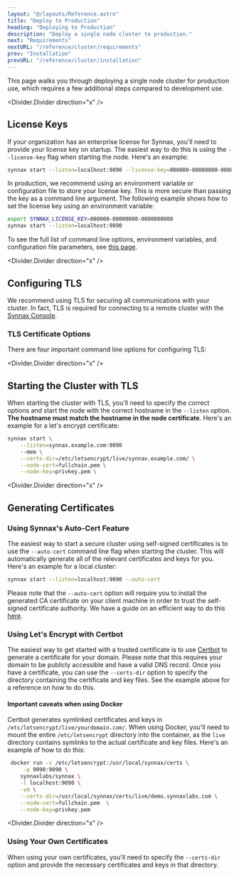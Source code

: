 ```yaml
---
layout: "@/layouts/Reference.astro"
title: "Deploy to Production"
heading: "Deploying to Production"
description: "Deploy a single node cluster to production."
next: "Requirements"
nextURL: "/reference/cluster/requirements"
prev: "Installation"
prevURL: "/reference/cluster/installation"
---
```



This page walks you through deploying a single node cluster for production use,
which requires a few additional steps compared to development use.

<Divider.Divider direction="x" />

## License Keys

If your organization has an enterprise license for Synnax, you'll need to provide
your license key on startup. The easiest way to do this is using the `--license-key`
flag when starting the node. Here's an example:

```sh
synnax start --listen=localhost:9090 --license-key=000000-00000000-0000000000
```

In production, we recommend using an environment variable or configuration file
to store your license key. This is more secure than passing the key as a command
line argument. The following example shows how to set the license key using an
environment variable:

```sh
export SYNNAX_LICENSE_KEY=000000-00000000-0000000000
synnax start --listen=localhost:9090
```

To see the full list of command line options, environment variables, and configuration
file parameters, see [this page](/reference/cluster/cli-reference).

<Divider.Divider direction="x" />

## Configuring TLS

We recommend using TLS for securing all communications with your cluster. In
fact, TLS is required for connecting to a remote cluster with the [Synnax Console](../console/get-started).

### TLS Certificate Options

There are four important command line options for configuring TLS:

<Table
  columns={[
    { key: "option", name: "Option", type: "code", width: 130 },
    { key: "description", name: "Description", type: "string" },
    { key: "default", name: "Default", type: "string", width: 50 },
  ]}
  data={[
    {
      option: "--certs-dir",
      description:
        "The path to a directory containing the necessary certificates for the cluster to use.",
      default: "/usr/local/synnax/certs",
    },
    {
      option: "--ca-cert",
      description:
        "The path relative to --certs-dir to the certificate authority (CA) certificate. This is only required if you're using a self-signed certificate. Certificates generated by public CA's like Let's Encrypt are already trusted, so you don't need to specify this option.",
      default: "ca.crt",
    },
    {
      option: "--node-cert",
      description:
        "The path relative to --certs-dir to the node's public certificate file.",
      default: "node.crt",
    },
    {
      option: "--node-key",
      description: "The path relative to --certs-dir to the node's private key file.",
      default: "node.key",
    },
  ]}
/>

<Divider.Divider direction="x" />

## Starting the Cluster with TLS

When starting the cluster with TLS, you'll need to specify the correct options
and start the node with the correct hostname in the `--listen` option. <b>The
hostname must match the hostname in the node certificate</b>. Here's an example
for a let's encrypt certificate:

```sh
synnax start \
    --listen=synnax.example.com:9090
    --mem \
    --certs-dir=/etc/letsencrypt/live/synnax.example.com/ \
    --node-cert=fullchain.pem \
    --node-key=privkey.pem \
```

<Divider.Divider direction="x" />

## Generating Certificates

### Using Synnax's Auto-Cert Feature

The easiest way to start a secure cluster using self-signed certificates is to
use the `--auto-cert` command line flag when starting the cluster. This will
automatically generate all of the relevant certificates and keys for you. Here's
an example for a local cluster:

```sh
synnax start --listen=localhost:9090 --auto-cert
```

Please note that the `--auto-cert` option will require you to install the
generated CA certificate on your client machine in order to trust the
self-signed certificate authority. We have a guide on an efficient way to do
this [here](/guides/sys-admin/deployment-self-signed).

### Using Let's Encrypt with Certbot

The easiest way to get started with a trusted certificate is to use
[Certbot](https://certbot.eff.org/) to generate a certificate for your domain.
Please note that this requires your domain to be publicly accessible and have a
valid DNS record. Once you have a certificate, you can use the `--certs-dir`
option to specify the directory containing the certificate and key files. See
the example above for a reference on how to do this.

#### Important caveats when using Docker

Certbot generates symlinked certificates and keys in
`/etc/letsencrypt/live/yourdomain.com/`. When using Docker, you'll need to mount
the entire `/etc/letsencrypt` directory into the container, as the `live`
directory contains symlinks to the actual certificate and key files. Here's an
example of how to do this:

```bash
 docker run -v /etc/letsencrypt:/usr/local/synnax/certs \
     -p 9090:9090 \
    synnaxlabs/synnax \
    -l localhost:9090 \
    -vm \
    --certs-dir=/usr/local/synnax/certs/live/demo.synnaxlabs.com \
    --node-cert=fullchain.pem  \
    --node-key=privkey.pem
```

<Divider.Divider direction="x" />

### Using Your Own Certificates

When using your own certificates, you'll need to specify the `--certs-dir`
option and provide the necessary certificates and keys in that directory.
